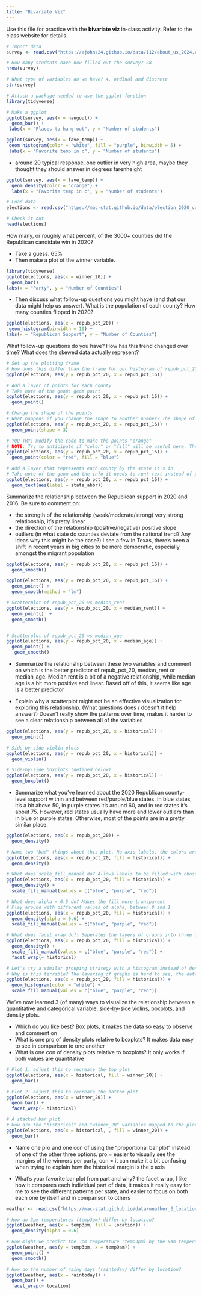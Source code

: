 ```yaml
---
title: "Bivariate Viz"
---
```


Use this file for practice with the **bivariate viz** in-class activity.  Refer to the class website for details.


```r
# Import data
survey <- read.csv("https://ajohns24.github.io/data/112/about_us_2024.csv")

# How many students have now filled out the survey? 28
nrow(survey)

# What type of variables do we have? 4, ordinal and discrete
str(survey)

```

```r
# Attach a package needed to use the ggplot function
library(tidyverse)

# Make a ggplot
ggplot(survey, aes(x = hangout)) +
  geom_bar() +
 labs(x = "Places to hang out", y = "Number of students")
```

```r
ggplot(survey, aes(x = fave_temp)) +
 geom_histogram(color = "white", fill = "purple", binwidth = 5) +
 labs(x = "Favorite temp in c", y = "Number of students")
```

-   around 20 typical response, one outlier in very high area, maybe they thought they should answer in degrees farenheight 

```r
ggplot(survey, aes(x = fave_temp)) +
  geom_density(color = "orange") + 
  labs(x = "Favorite temp in c", y = "Number of students")
```

```r
# Load data
elections <- read.csv("https://mac-stat.github.io/data/election_2020_county.csv")

# Check it out
head(elections)
```
How many, or roughly what percent, of the 3000+ counties did the Republican candidate win in 2020?

- Take a guess. 65%
- Then make a plot of the winner variable.
```r
library(tidyverse)
ggplot(elections, aes(x = winner_20)) +
  geom_bar()
labs(x = "Party", y = "Number of Counties")
```

- Then discuss what follow-up questions you might have (and that our data might help us answer). What is the population of each county? How many counties flipped in 2020? 
\
```r
ggplot(elections, aes(x = repub_pct_20)) +
 geom_histogram(binwidth = 10) + 
labs(x = "Republican Support", y = "Number of Counties")
```
What follow-up questions do you have? How has this trend changed over time? What does the skewed data actually represent?

```r
# Set up the plotting frame
# How does this differ than the frame for our histogram of repub_pct_20 alone? Both axes are numeric variables we're studying
ggplot(elections, aes(y = repub_pct_20, x = repub_pct_16))
```
```r
# Add a layer of points for each county
# Take note of the geom! geom point
ggplot(elections, aes(y = repub_pct_20, x = repub_pct_16)) +
  geom_point()
```

```r
# Change the shape of the points
# What happens if you change the shape to another number? The shape of the points change
ggplot(elections, aes(y = repub_pct_20, x = repub_pct_16)) +
  geom_point(shape = 3)
```
```r
# YOU TRY: Modify the code to make the points "orange"
# NOTE: Try to anticipate if "color" or "fill" will be useful here. Then try both.
ggplot(elections, aes(y = repub_pct_20, x = repub_pct_16)) +
  geom_point(color = "red", fill = "blue")
```
```r
# Add a layer that represents each county by the state it's in
# Take note of the geom and the info it needs to run! text instead of point, label as changed to state abbr
ggplot(elections, aes(y = repub_pct_20, x = repub_pct_16)) +
  geom_text(aes(label = state_abbr))
```
Summarize the relationship between the Republican support in 2020 and 2016. Be sure to comment on:

- the strength of the relationship (weak/moderate/strong) very strong relationship, it's pretty linear 
- the direction of the relationship (positive/negative) positive slope
- outliers (in what state do counties deviate from the national trend? Any ideas why this might be the case?) I see a few in Texas, there's been a shift in recent years in big cities to be more democratic, especially amongst the migrant population

```r
ggplot(elections, aes(y = repub_pct_20, x = repub_pct_16)) +
  geom_smooth()
```


```r
ggplot(elections, aes(y = repub_pct_20, x = repub_pct_16)) +
  geom_point() +
  geom_smooth(method = "lm")
```
```r
# Scatterplot of repub_pct_20 vs median_rent
ggplot(elections, aes(y = repub_pct_20, x = median_rent)) +
  geom_point()  +
  geom_smooth()


# Scatterplot of repub_pct_20 vs median_age
ggplot(elections, aes(y = repub_pct_20, x = median_age)) +
  geom_point() +
   geom_smooth()
```
- Summarize the relationship between these two variables and comment on which is the better predictor of repub_pct_20, median_rent or median_age. Median rent is a bit of a negative relationship, while median age is a bit more positive and linear. Based off of this, it seems like age is a better predictor 

- Explain why a scatterplot might not be an effective visualization for exploring this relationship. (What questions does / doesn’t it help answer?) Doesn't really show the patterns over time, makes it harder to see a clear relationship between all of the variables

```r
ggplot(elections, aes(y = repub_pct_20, x = historical)) +
  geom_point()
```
```r
# Side-by-side violin plots
ggplot(elections, aes(y = repub_pct_20, x = historical)) +
  geom_violin()
```
```r
# Side-by-side boxplots (defined below)
ggplot(elections, aes(y = repub_pct_20, x = historical)) +
  geom_boxplot()
```

- Summarize what you’ve learned about the 2020 Republican county-level support within and between red/purple/blue states. In blue states, it's a bit above 50, in purple states it's around 60, and in red states it's about 75. However, red states usually have more and lower outliers than in blue or purple states. Otherwise, most of the points are in a pretty similar place. 

```r
ggplot(elections, aes(x = repub_pct_20)) +
  geom_density()
```
```r
# Name two "bad" things about this plot. No axis labels, the colors aren't aligned with their labels
ggplot(elections, aes(x = repub_pct_20, fill = historical)) +
  geom_density()
```

```r
# What does scale_fill_manual do? Allows labels to be filled with chosen colors, in the order of the variables
ggplot(elections, aes(x = repub_pct_20, fill = historical)) +
  geom_density() +
  scale_fill_manual(values = c("blue", "purple", "red"))
```
```r
# What does alpha = 0.5 do? Makes the fill more transparent
# Play around with different values of alpha, between 0 and 1
ggplot(elections, aes(x = repub_pct_20, fill = historical)) +
  geom_density(alpha = 0.6) +
  scale_fill_manual(values = c("blue", "purple", "red"))
```
```r
# What does facet_wrap do?! Seperates the layers of graphs into three distinct graphs
ggplot(elections, aes(x = repub_pct_20, fill = historical)) +
  geom_density() +
  scale_fill_manual(values = c("blue", "purple", "red")) +
  facet_wrap(~ historical)
```
```r
# Let's try a similar grouping strategy with a histogram instead of density plot.
# Why is this terrible? The layering of graphs is hard to see, the data doesn't seem to flow well, it's just a more visually clunky version of the density plot
ggplot(elections, aes(x = repub_pct_20, fill = historical)) +
  geom_histogram(color = "white") +
  scale_fill_manual(values = c("blue", "purple", "red"))
```
We’ve now learned 3 (of many) ways to visualize the relationship between a quantitative and categorical variable: side-by-side violins, boxplots, and density plots.

- Which do you like best? Box plots, it makes the data so easy to observe and comment on
- What is one pro of density plots relative to boxplots? It makes data easy to see in comparison to one another
- What is one con of density plots relative to boxplots? It only works if both values are quantitative

```r
# Plot 1: adjust this to recreate the top plot
ggplot(elections, aes(x = historical, fill = winner_20)) +
  geom_bar()
```
```r
# Plot 2: adjust this to recreate the bottom plot
ggplot(elections, aes(x = winner_20)) +
  geom_bar() +
  facet_wrap(~ historical)
```
```r
# A stacked bar plot
# How are the "historical" and "winner_20" variables mapped to the plot, i.e. what roles do they play? Fill lets us see the actual margins and comparisons of the data
ggplot(elections, aes(x = historical, , fill = winner_20)) +
  geom_bar()
```
- Name one pro and one con of using the “proportional bar plot” instead of one of the other three options. pro = easier to visually see the margins of the winners per party, con = it can make it a bit confusing when trying to explain how the historical margin is the x axis

- What’s your favorite bar plot from part and why? the facet wrap, I like how it compares each individual part of data, it makes it really easy for me to see the different patterns per state, and easier to focus on both each one by itself and in comparison to others

```r
weather <- read.csv("https://mac-stat.github.io/data/weather_3_locations.csv")
```

```r
# How do 3pm temperatures (temp3pm) differ by location?
ggplot(weather, aes(x = temp3pm, fill = location)) +
  geom_density(alpha = 0.6) 

```

```r
# How might we predict the 3pm temperature (temp3pm) by the 9am temperature (temp9am)?
ggplot(weather, aes(y = temp3pm, x = temp9am)) +
  geom_point() + 
  geom_smooth()

```
```r
# How do the number of rainy days (raintoday) differ by location?
ggplot(weather, aes(x = raintoday)) +
  geom_bar() +
  facet_wrap(~ location)

```

